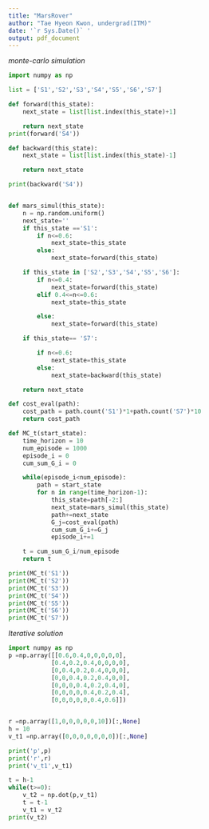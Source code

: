 ```yaml
---
title: "MarsRover"
author: "Tae Hyeon Kwon, undergrad(ITM)"
date: '`r Sys.Date()` '
output: pdf_document
---
```


*monte-carlo simulation*

```python
import numpy as np

list = ['S1','S2','S3','S4','S5','S6','S7']

def forward(this_state):
    next_state = list[list.index(this_state)+1]

    return next_state
print(forward('S4'))

def backward(this_state):
    next_state = list[list.index(this_state)-1]

    return next_state

print(backward('S4'))


def mars_simul(this_state):
    n = np.random.uniform()
    next_state=''
    if this_state =='S1':
        if n<=0.6:
            next_state=this_state
        else:
            next_state=forward(this_state)

    if this_state in ['S2','S3','S4','S5','S6']:
        if n<=0.4:
            next_state=forward(this_state)
        elif 0.4<=n<=0.6:
            next_state=this_state

        else:
            next_state=forward(this_state)

    if this_state== 'S7':

        if n<=0.6:
            next_state=this_state
        else:
            next_state=backward(this_state)

    return next_state

def cost_eval(path):
    cost_path = path.count('S1')*1+path.count('S7')*10
    return cost_path

def MC_t(start_state):
    time_horizon = 10
    num_episode = 1000
    episode_i = 0
    cum_sum_G_i = 0

    while(episode_i<num_episode):
        path = start_state
        for n in range(time_horizon-1):
            this_state=path[-2:]
            next_state=mars_simul(this_state)
            path+=next_state
            G_j=cost_eval(path)
            cum_sum_G_i+=G_j
            episode_i+=1

    t = cum_sum_G_i/num_episode
    return t

print(MC_t('S1'))
print(MC_t('S2'))
print(MC_t('S3'))
print(MC_t('S4'))
print(MC_t('S5'))
print(MC_t('S6'))
print(MC_t('S7'))
```

\newpage
*Iterative solution*
```python
import numpy as np
p =np.array([[0.6,0.4,0,0,0,0,0],
            [0.4,0.2,0.4,0,0,0,0],
            [0,0.4,0.2,0.4,0,0,0],
            [0,0,0.4,0.2,0.4,0,0],
            [0,0,0,0.4,0.2,0.4,0],
            [0,0,0,0,0.4,0.2,0.4],
            [0,0,0,0,0,0.4,0.6]])


r =np.array([1,0,0,0,0,0,10])[:,None]
h = 10
v_t1 =np.array([0,0,0,0,0,0,0])[:,None]

print('p',p)
print('r',r)
print('v_t1',v_t1)

t = h-1
while(t>=0):
    v_t2 = np.dot(p,v_t1)
    t = t-1
    v_t1 = v_t2
print(v_t2)
```


